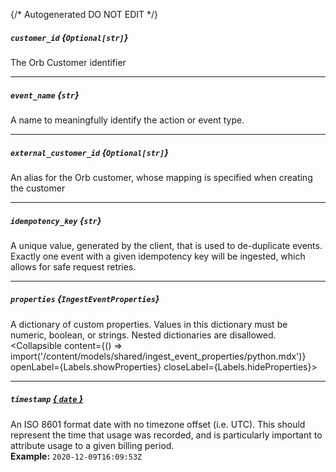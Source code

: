 {/* Autogenerated DO NOT EDIT  */}

##### `customer_id` *{`Optional[str]`}*
The Orb Customer identifier

---
##### `event_name` *{`str`}*
A name to meaningfully identify the action or event type.

---
##### `external_customer_id` *{`Optional[str]`}*
An alias for the Orb customer, whose mapping is specified when creating the customer

---
##### `idempotency_key` *{`str`}*
A unique value, generated by the client, that is used to de\-duplicate events. Exactly one event with a given idempotency key will be ingested, which allows for safe request retries.

---
##### `properties` *{`IngestEventProperties`}*
A dictionary of custom properties. Values in this dictionary must be numeric, boolean, or strings. Nested dictionaries are disallowed.
<Collapsible content={() => import('/content/models/shared/ingest_event_properties/python.mdx')} openLabel={Labels.showProperties} closeLabel={Labels.hideProperties}>
</Collapsible>

---
##### `timestamp` [*{ `date` }*](https://docs.python.org/3/library/datetime.html#date-objects)
An ISO 8601 format date with no timezone offset (i.e. UTC). This should represent the time that usage was recorded, and is particularly important to attribute usage to a given billing period.
<br/>
**Example:** `2020-12-09T16:09:53Z`


